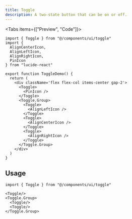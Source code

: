 ```yaml
---
title: Toggle
description: A two-state button that can be on or off.
---
```



<Tabs items={["Preview", "Code"]}>
  <ComponentDemoPreview>
    <ToggleDemo/>
  </ComponentDemoPreview>
  ```tsx tab="Code"
  import { Toggle } from "@/components/ui/toggle"
  import {
    AlignCenterIcon,
    AlignLeftIcon,
    AlignRightIcon,
    PinIcon
  } from "lucide-react"

  export function ToggleDemo() {
    return (
      <div className='flex flex-col items-center gap-2'>
        <Toggle>
          <PinIcon />
        </Toggle>
        <Toggle.Group>
          <Toggle>
            <AlignLeftIcon />
          </Toggle>
          <Toggle>
            <AlignCenterIcon />
          </Toggle>
          <Toggle>
            <AlignRightIcon />
          </Toggle>
        </Toggle.Group>
      </div>
    )
  }
  ```
</Tabs>

## Usage

```tsx
import { Toggle } from "@/components/ui/toggle"
```

```tsx
<Toggle/>
<Toggle.Group>
  <Toggle/>
  <Toggle/>
</Toggle.Group>
```